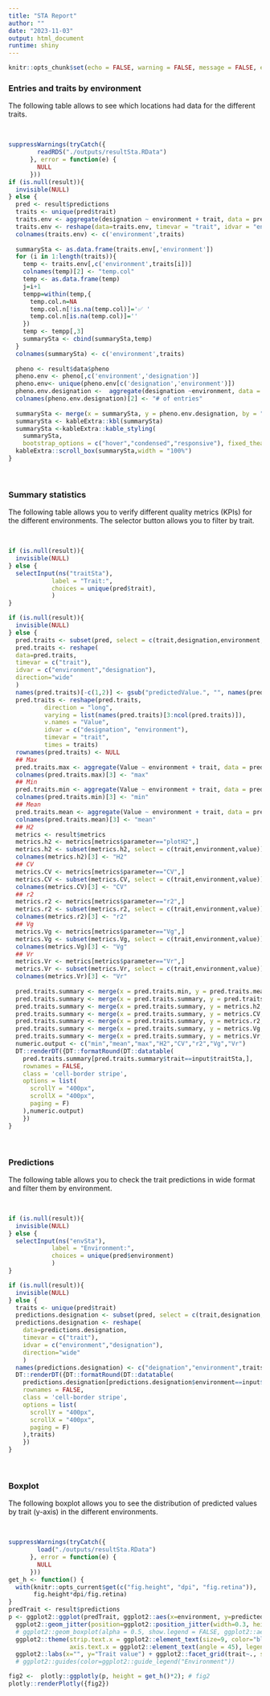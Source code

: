 ```yaml
---
title: "STA Report"
author: ""
date: "2023-11-03"
output: html_document
runtime: shiny
---
```


```r
knitr::opts_chunk$set(echo = FALSE, warning = FALSE, message = FALSE, error = FALSE)
```

### Entries and traits by environment

The following table allows to see which locations had data for the different traits.

<p>&nbsp;</p>

```r
suppressWarnings(tryCatch({
        readRDS("./outputs/resultSta.RData")
      }, error = function(e) {
        NULL
      }))
if (is.null(result)){
  invisible(NULL)
} else {
  pred <- result$predictions
  traits <- unique(pred$trait)
  traits.env <- aggregate(designation ~ environment + trait, data = pred, FUN = length)
  traits.env <- reshape(data=traits.env, timevar = "trait", idvar = "environment", direction="wide")
  colnames(traits.env) <- c('environment',traits)
  
  summarySta <- as.data.frame(traits.env[,'environment'])
  for (i in 1:length(traits)){
    temp <- traits.env[,c('environment',traits[i])]
    colnames(temp)[2] <- "temp.col"
    temp <- as.data.frame(temp)
    j=i+1
    tempp=within(temp,{
      temp.col.n=NA
      temp.col.n[!is.na(temp.col)]='✅ '
      temp.col.n[is.na(temp.col)]=''
    })
    temp <- tempp[,3]
    summarySta <- cbind(summarySta,temp)
  }
  colnames(summarySta) <- c('environment',traits)
  
  pheno <- result$data$pheno
  pheno.env <- pheno[,c('environment','designation')]
  pheno.env<- unique(pheno.env[c('designation','environment')]) 
  pheno.env.designation <-  aggregate(designation ~environment, data = pheno.env, FUN = length)
  colnames(pheno.env.designation)[2] <- "# of entries"
  
  summarySta <- merge(x = summarySta, y = pheno.env.designation, by = "environment", all = TRUE)
  summarySta <- kableExtra::kbl(summarySta)
  summarySta <-kableExtra::kable_styling(
    summarySta, 
    bootstrap_options = c("hover","condensed","responsive"), fixed_thead = T)
  kableExtra::scroll_box(summarySta,width = "100%")
}
```

<p>&nbsp;</p>

### Summary statistics

The following table allows you to verify different quality metrics (KPIs) for the different environments. The selector button allows you to filter by trait.

<p>&nbsp;</p>

```r
if (is.null(result)){
  invisible(NULL)
} else {
  selectInput(ns("traitSta"), 
            label = "Trait:", 
            choices = unique(pred$trait), 
            )
}

```

```r
if (is.null(result)){
  invisible(NULL)
} else {
  pred.traits <- subset(pred, select = c(trait,designation,environment,predictedValue))
  pred.traits <- reshape(
  data=pred.traits, 
  timevar = c("trait"), 
  idvar = c("environment","designation"), 
  direction="wide"
  )
  names(pred.traits)[-c(1,2)] <- gsub("predictedValue.", "", names(pred.traits)[-c(1,2)]) 
  pred.traits <- reshape(pred.traits, 
          direction = "long",
          varying = list(names(pred.traits)[3:ncol(pred.traits)]),
          v.names = "Value",
          idvar = c("designation", "environment"),
          timevar = "trait",
          times = traits)
  rownames(pred.traits) <- NULL
  ## Max
  pred.traits.max <- aggregate(Value ~ environment + trait, data = pred.traits, function(x) max(x,na.rm=T))
  colnames(pred.traits.max)[3] <- "max"
  ## Min
  pred.traits.min <- aggregate(Value ~ environment + trait, data = pred.traits, function(x) min(x,na.rm=T))
  colnames(pred.traits.min)[3] <- "min"
  ## Mean
  pred.traits.mean <- aggregate(Value ~ environment + trait, data = pred.traits, function(x) mean(x,na.rm=T))
  colnames(pred.traits.mean)[3] <- "mean"
  ## H2
  metrics <- result$metrics
  metrics.h2 <- metrics[metrics$parameter=="plotH2",]
  metrics.h2 <- subset(metrics.h2, select = c(trait,environment,value))
  colnames(metrics.h2)[3] <- "H2"
  ## CV
  metrics.CV <- metrics[metrics$parameter=="CV",]
  metrics.CV <- subset(metrics.CV, select = c(trait,environment,value))
  colnames(metrics.CV)[3] <- "CV"
  ## r2
  metrics.r2 <- metrics[metrics$parameter=="r2",]
  metrics.r2 <- subset(metrics.r2, select = c(trait,environment,value))
  colnames(metrics.r2)[3] <- "r2"
  ## Vg
  metrics.Vg <- metrics[metrics$parameter=="Vg",]
  metrics.Vg <- subset(metrics.Vg, select = c(trait,environment,value))
  colnames(metrics.Vg)[3] <- "Vg"
  ## Vr
  metrics.Vr <- metrics[metrics$parameter=="Vr",]
  metrics.Vr <- subset(metrics.Vr, select = c(trait,environment,value))
  colnames(metrics.Vr)[3] <- "Vr"
  
  pred.traits.summary <- merge(x = pred.traits.min, y = pred.traits.mean, by = c("environment","trait"), all = TRUE)
  pred.traits.summary <- merge(x = pred.traits.summary, y = pred.traits.max, by = c("environment","trait"), all = TRUE)
  pred.traits.summary <- merge(x = pred.traits.summary, y = metrics.h2, by = c("environment","trait"), all = TRUE)
  pred.traits.summary <- merge(x = pred.traits.summary, y = metrics.CV, by = c("environment","trait"), all = TRUE)
  pred.traits.summary <- merge(x = pred.traits.summary, y = metrics.r2, by = c("environment","trait"), all = TRUE)
  pred.traits.summary <- merge(x = pred.traits.summary, y = metrics.Vg, by = c("environment","trait"), all = TRUE)
  pred.traits.summary <- merge(x = pred.traits.summary, y = metrics.Vr, by = c("environment","trait"), all = TRUE)
  numeric.output <- c("min","mean","max","H2","CV","r2","Vg","Vr")
  DT::renderDT({DT::formatRound(DT::datatable(
    pred.traits.summary[pred.traits.summary$trait==input$traitSta,],
    rownames = FALSE,
    class = 'cell-border stripe',
    options = list(
      scrollY = "400px",
      scrollX = "400px",
      paging = F)
    ),numeric.output)
    })
}
```

<p>&nbsp;</p>

### Predictions 

The following table allows you to check the trait predictions in wide format and filter them by environment.

<p>&nbsp;</p>

```r
if (is.null(result)){
  invisible(NULL)
} else {
  selectInput(ns("envSta"), 
            label = "Environment:", 
            choices = unique(pred$environment)
            )
}

```


```r
if (is.null(result)){
  invisible(NULL)
} else {
  traits <- unique(pred$trait)
  predictions.designation <- subset(pred, select = c(trait,designation,environment,predictedValue))
  predictions.designation <- reshape(
    data=predictions.designation, 
    timevar = c("trait"), 
    idvar = c("environment","designation"), 
    direction="wide"
    )
  names(predictions.designation) <- c("deignation","environment",traits)
  DT::renderDT({DT::formatRound(DT::datatable(
    predictions.designation[predictions.designation$environment==input$envSta,],
    rownames = FALSE,
    class = 'cell-border stripe',
    options = list(
      scrollY = "400px",
      scrollX = "400px",
      paging = F)
    ),traits)
    })
}

```

<p>&nbsp;</p>

### Boxplot

The following boxplot allows you to see the distribution of predicted values by trait (y-axis) in the different environments.

<p>&nbsp;</p>

```r
suppressWarnings(tryCatch({
        load("./outputs/resultSta.RData")
      }, error = function(e) {
        NULL
      }))
get_h <- function() {
  with(knitr::opts_current$get(c("fig.height", "dpi", "fig.retina")),
       fig.height*dpi/fig.retina)
}
predTrait <- result$predictions
p <- ggplot2::ggplot(predTrait, ggplot2::aes(x=environment, y=predictedValue, label=designation) ) + 
  ggplot2::geom_jitter(position=ggplot2::position_jitter(width=0.3, height=0.2), ggplot2::aes(colour=environment), alpha=0.9) +
  # ggplot2::geom_boxplot(alpha = 0.5, show.legend = FALSE, ggplot2::aes(fill=factor(environment))) +
  ggplot2::theme(strip.text.x = ggplot2::element_text(size=9, color="black", face="bold"), 
                 axis.text.x = ggplot2::element_text(angle = 45), legend.position = "none") +
  ggplot2::labs(x="", y="Trait value") + ggplot2::facet_grid(trait~., scales = "free") #+
  # ggplot2::guides(color=ggplot2::guide_legend("Environment"))

fig2 <-  plotly::ggplotly(p, height = get_h()*2); # fig2
plotly::renderPlotly({fig2})

```
